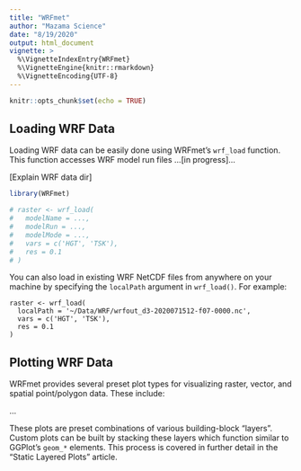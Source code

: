 ```yaml
---
title: "WRFmet"
author: "Mazama Science"
date: "8/19/2020"
output: html_document
vignette: >
  %\VignetteIndexEntry{WRFmet}
  %\VignetteEngine{knitr::rmarkdown}
  %\VignetteEncoding{UTF-8}
---
```


```r
knitr::opts_chunk$set(echo = TRUE)
```

## Loading WRF Data

Loading WRF data can be easily done using WRFmet's `wrf_load` function. This 
function accesses WRF model run files ...[in progress]...

[Explain WRF data dir]

```r
library(WRFmet)

# raster <- wrf_load(
#   modelName = ...,
#   modelRun = ...,
#   modelMode = ...,
#   vars = c('HGT', 'TSK'),
#   res = 0.1
# )
```

You can also load in existing WRF NetCDF files from anywhere on your machine by 
specifying the `localPath` argument in `wrf_load()`. For example:

```
raster <- wrf_load(
  localPath = '~/Data/WRF/wrfout_d3-2020071512-f07-0000.nc',
  vars = c('HGT', 'TSK'),
  res = 0.1
)
```

## Plotting WRF Data

WRFmet provides several preset plot types for visualizing raster, vector, and 
spatial point/polygon data. These include:

...

These plots are preset combinations of various building-block "layers". Custom
plots can be built by stacking these layers which function similar to GGPlot's
`geom_*` elements. This process is covered in further detail in the "Static 
Layered Plots" article.
